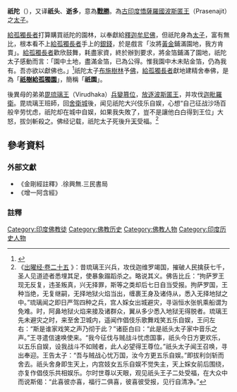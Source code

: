 {{otheruses|祇陀林}}
'''祇陀'''（{{lang-sa|Jeta}}），又译'''祇头'''、'''逝多'''，意為'''[[wiktionary:jeta#Pali|戰勝]]'''。為[[古印度|古印度]][[憍薩羅國|憍薩羅國]][[波斯匿王|波斯匿王]]（Prasenajit）之[[太子|太子]]。

[[給孤獨長者|給孤獨長者]]打算購買祇陀的園林，以奉獻給[[釋迦牟尼佛|釋迦牟尼佛]]，但祇陀身為[[太子|太子]]，富有無比，根本看不上[[給孤獨長者|給孤獨長者]]手上的[[銀錢|銀錢]]，於是戲言「汝將[[黃金|黃金]]鋪滿園地，我方肯賣」。[[給孤獨長者|給孤獨長者]]歡欣鼓舞，耗盡家資，終於辦到要求，將金箔鋪滿了園地，祇陀太子感動而言：「園中土地，盡滿金箔，已為公得。惟我園中木未貼金箔，仍為我有。吾亦欲以獻佛也。」<ref>{{Cite web |url=http://www.drukpa.org.tw/bulletin-zh/586-a-journey-of-blessings-zh |title=覺性之旅朝聖地點一覽 |access-date=2018-06-17 |archive-url=https://web.archive.org/web/20180618052412/http://www.drukpa.org.tw/bulletin-zh/586-a-journey-of-blessings-zh |archive-date=2018-06-18 |dead-url=no }}</ref>祇陀太子[[布施|布施]][[樹林|樹林]]予[[佛|佛]]，[[給孤獨長者|給孤獨長者]]獻地建精舍奉佛，是為「'''[[祇樹給孤獨園|祇樹給孤獨園]]'''」，簡稱「'''祇園'''」。

後異母的弟弟[[毘琉璃王|毘琉璃王]]（Virudhaka）[[兵變|兵變]][[篡位|篡位]]，[[放逐|放逐]][[波斯匿王|波斯匿王]]，并攻伐[[迦毗羅衛|迦毗羅衛]]。毘琉璃王班師，回[[舍衛城|舍衛城]]後，闻见祇陀大兴伎乐自娱，心想“自己征战沙场百般辛劳忧虑，祇陀却在城中自娱，如果我失敗了，豈不是讓他白白得到王位」大怒，拔剑斬殺之。佛经记载，祇陀太子死後升[[天_(佛教)|天]]受福。<ref>《[https://zh.wikisource.org/zh-hans/%E5%87%BA%E6%9B%9C%E7%B6%93/%E5%8D%B7%E4%BA%8C%E5%8D%81%E4%BA%94 出曜经·卷二十五] {{Wayback|url=https://zh.wikisource.org/zh-hans/%E5%87%BA%E6%9B%9C%E7%B6%93/%E5%8D%B7%E4%BA%8C%E5%8D%81%E4%BA%94 |date=20190508024259 }}》：昔琉璃王兴兵，攻伐迦维罗竭国，摧破人民擒获七千，圣人见道迹者悉埋其足，使暴象蹋蹈杀之。略说其义。佛告比丘：“拘萨罗王现无反复，违圣叛真，兴无择罪，斯等之类却后七日自当受报。拘萨罗国，王种当绝，无复继嗣，无择地狱火焰当出，缠裹王身及诸侍从，悉入无择地狱之中。”琉璃闻之即日严驾四种之兵，宫人婇女出城避灾，寻诣恒水张帆乘船谓为免难。时，阿鼻地狱火焰来接及诸群众，翼从多少悉入地狱无得脱者。琉璃王先未避灾之时，来至舍卫城内，遥闻作倡伎乐歌舞戏笑五乐自娱，王问左右：“斯是谁家戏笑之声乃彻于此？”诸臣白曰：“此是祇头太子家中音乐之声。”王寻遣信速唤使来。“我今征伐与贼战斗忧虑国事，祇头今日方更欢乐，以五乐自娱，设我战斗不如贼者，此人必望得王尊位。”祇头太子闻王召唤，寻出奉迎。王告太子：“吾与贼战心忧万国，汝今方更五乐自娱。”即拔利剑斩而舍去。祇头舍身即生天上，内宫妓女五乐自娱不觉失主，天上婇女前后围绕，亦复作倡伎乐共相娱乐。尔时世尊以天眼，观见祇头王子二处受福，在大众中而说斯偈：“此喜彼亦喜，福行二俱喜，彼喜彼受报，见行自清净。”</ref>

==參考資料==
===外部文獻===
*《金剛經註釋》.徐興無.三民書局
*《增一阿含經》
===註釋===
{{reflist}}

[[Category:印度佛教徒|Category:印度佛教徒]]
[[Category:佛教历史|Category:佛教历史]]
[[Category:佛教人物|Category:佛教人物]]
[[Category:印度历史人物|Category:印度历史人物]]